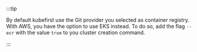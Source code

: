:::tip

By default kubefirst use the Git provider you selected as container registry. With AWS, you have the option to use EKS instead. To do so, add the flag `--ecr` with the value `true` to you cluster creation command.

:::
